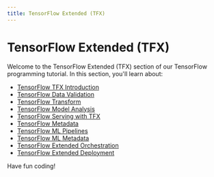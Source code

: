 ```yaml
---
title: TensorFlow Extended (TFX)
---
```


# TensorFlow Extended (TFX)

Welcome to the TensorFlow Extended (TFX) section of our TensorFlow programming tutorial. In this section, you'll learn about:

- [TensorFlow TFX Introduction](./0-tensorflow-tfx-introduction.mdx)
- [TensorFlow Data Validation](./1-tensorflow-data-validation.mdx)
- [TensorFlow Transform](./2-tensorflow-transform.mdx)
- [TensorFlow Model Analysis](./3-tensorflow-model-analysis.mdx)
- [TensorFlow Serving with TFX](./4-tensorflow-serving-with-tfx.mdx)
- [TensorFlow Metadata](./5-tensorflow-metadata.mdx)
- [TensorFlow ML Pipelines](./6-tensorflow-ml-pipelines.mdx)
- [TensorFlow ML Metadata](./7-tensorflow-ml-metadata.mdx)
- [TensorFlow Extended Orchestration](./8-tensorflow-extended-orchestration.mdx)
- [TensorFlow Extended Deployment](./9-tensorflow-extended-deployment.mdx)

Have fun coding!
